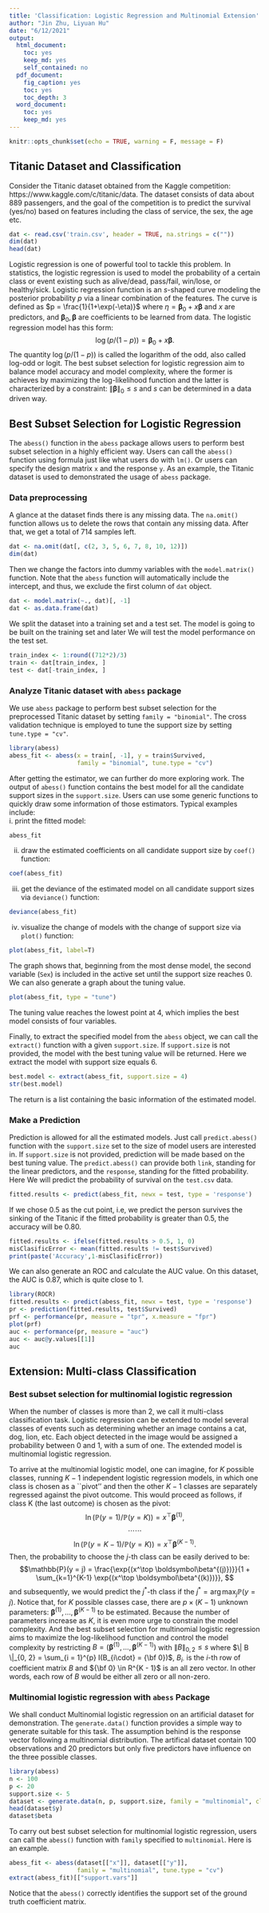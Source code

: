 ```yaml
---
title: 'Classification: Logistic Regression and Multinomial Extension'
author: "Jin Zhu, Liyuan Hu"
date: "6/12/2021"
output:
  html_document: 
    toc: yes
    keep_md: yes
    self_contained: no
  pdf_document:
    fig_caption: yes
    toc: yes
    toc_depth: 3
  word_document: 
    toc: yes
    keep_md: yes
---
```


```r
knitr::opts_chunk$set(echo = TRUE, warning = F, message = F)
```

## Titanic Dataset and Classification

Consider the Titanic dataset obtained from the Kaggle competition: https://www.kaggle.com/c/titanic/data. 
The dataset consists of data about 889 passengers, and the goal of the competition is to predict the survival (yes/no) based on features including the class of service, the sex, the age etc. 

```r
dat <- read.csv('train.csv', header = TRUE, na.strings = c(""))
dim(dat)
head(dat)
```
Logistic regression is one of powerful tool to tackle this problem. 
In statistics, the logistic regression is used to model the probability of a certain class or event existing such as alive/dead, pass/fail, win/lose, or healthy/sick. 
<!-- Therefore, logistic regression is capable of predicting binary results. -->
Logistic regression function is an $s$-shaped curve modeling the posterior probability $p$ via a linear combination of the features. The curve is defined as $p = \frac{1}{1+\exp(-\eta)}$ where $\eta = \boldsymbol\beta_0+x\boldsymbol\beta$ and $x$ are predictors, and $\boldsymbol\beta_0, \boldsymbol\beta$ are coefficients to be learned from data. 
The logistic regression model has this form:
$$
\log(p/(1-p)) = \boldsymbol\beta_0 + x\boldsymbol\beta.
$$
The quantity $\log(p/(1-p))$ is called the logarithm of the odd, also called log-odd or logit. 
The best subset selection for logistic regression aim to balance model accuracy and model complexity, 
where the former is achieves by maximizing the log-likelihood function and 
the latter is characterized by a constraint: $\| \boldsymbol\beta \|_0 \leq s$ and $s$ can be determined in a data driven way.

## Best Subset Selection for Logistic Regression

The `abess()` function in the `abess` package allows users to perform best subset selection in a highly efficient way. Users can call the `abess()` function using formula just like what users do with `lm()`. Or users can specify the design matrix `x` and the response `y`. As an example, the Titanic dataset is used to demonstrated the usage of `abess` package. 

### Data preprocessing

A glance at the dataset finds there is any missing data.
The `na.omit()` function allows us to delete the rows that contain any missing data. 
After that, we get a total of 714 samples left. 
```r
dat <- na.omit(dat[, c(2, 3, 5, 6, 7, 8, 10, 12)])
dim(dat)
```
Then we change the factors into dummy variables with the `model.matrix()` function. Note that the `abess` function will automatically include the intercept, and thus, we exclude the first column of `dat` object.
```r
dat <- model.matrix(~., dat)[, -1]
dat <- as.data.frame(dat)
```

We split the dataset into a training set and a test set. The model is going to be built on the training set and later We will test the model performance on the test set.
```r
train_index <- 1:round((712*2)/3)
train <- dat[train_index, ]
test <- dat[-train_index, ]
```

### Analyze Titanic dataset with `abess` package      
We use `abess` package to perform best subset selection for the preprocessed Titanic dataset by 
setting `family = "binomial"`. 
The cross validation technique is employed to tune the support size by setting `tune.type = "cv"`. 
```r
library(abess)
abess_fit <- abess(x = train[, -1], y = train$Survived, 
                   family = "binomial", tune.type = "cv")
```

<!-- ```{r} -->
<!-- library(abess) -->
<!-- abess_fit <- abess(Survived ~ ., data = train,  -->
<!--                    family = "binomial", tune.type = "cv") -->
<!-- ``` -->
<!-- or  -->

<!-- By default, the `abess` function implements the ABESS algorithm with the support size changing from 0 to $\min\{p,n/log(n)p \}$ and the best support size is determined by the Generalized Informatoin Criterion (GIC). users can change the tunging criterion by specifying the argument `tune.type`. The available tuning criterion now are `gic`, `aic`, `bic`, `ebic` and `cv`. For a quicker solution, users can change the tuning strategy to a golden section path which trys to find the elbow point of the tuning criterion over the hyperparameter space. Here we give an example. -->

<!-- ```{r} -->
<!-- abess_fit.gs <- abess(Survived~., data = train, family = "binomial", tune = "bic", tune.path = "gs") -->
<!-- ``` -->

<!-- Hold on, we aren't finished yet.  -->
After getting the estimator, we can further do more exploring work.
The output of `abess()` function contains the best model for all the candidate support sizes in the `support.size`. Users can use some generic functions to quickly draw some information of those estimators. 
Typical examples include:       
i. print the fitted model:
```r
abess_fit
```
(ii) draw the estimated coefficients on all candidate support size by `coef()` function:
```r
coef(abess_fit)
```
(iii) get the deviance of the estimated model on all candidate support sizes via `deviance()` function:
```r
deviance(abess_fit)
```
(iv) visualize the change of models with the change of support size via `plot()` function: 
```r
plot(abess_fit, label=T)
```

The graph shows that, beginning from the most dense model, the second variable (`Sex`) is included in the active set until the support size reaches 0. We can also generate a graph about the tuning value. 
```r
plot(abess_fit, type = "tune")
```

The tuning value reaches the lowest point at 4, which implies the best model consists of four variables.  
<!-- And We might choose the estimated model with support size equals 6 as our final model.  -->

Finally, to extract the specified model from the `abess` object, we can call the `extract()` function with a given `support.size`. If `support.size` is not provided, the model with the best tuning value will be returned. Here we extract the model with support size equals 6.
```r
best.model <- extract(abess_fit, support.size = 4)
str(best.model)
```

The return is a list containing the basic information of the estimated model.

### Make a Prediction

Prediction is allowed for all the estimated models. Just call `predict.abess()` function with the `support.size` set to the size of model users are interested in. If `support.size` is not provided, prediction will be made based on the best tuning value. The `predict.abess()` can provide both `link`, standing for the linear predictors, and the `response`, standing for the fitted probability. Here We will predict the probability of survival on the `test.csv` data.
```r
fitted.results <- predict(abess_fit, newx = test, type = 'response')
```

If we chose 0.5 as the cut point, i.e, we predict the person survives the sinking of the Titanic if the fitted probability is greater than 0.5, the accuracy will be 0.80.

```r
fitted.results <- ifelse(fitted.results > 0.5, 1, 0)
misClasificError <- mean(fitted.results != test$Survived)
print(paste('Accuracy',1-misClasificError))
```

We can also generate an ROC and calculate the AUC value. On this dataset, the AUC is 0.87, which is quite close to 1.
```r
library(ROCR)
fitted.results <- predict(abess_fit, newx = test, type = 'response')
pr <- prediction(fitted.results, test$Survived)
prf <- performance(pr, measure = "tpr", x.measure = "fpr")
plot(prf)
auc <- performance(pr, measure = "auc")
auc <- auc@y.values[[1]]
auc
```

## Extension: Multi-class Classification

### Best subset selection for multinomial logistic regression
When the number of classes is more than 2, we call it multi-class classification task. 
Logistic regression can be extended to model several classes of events such as determining whether an image contains a cat, dog, lion, etc. 
Each object detected in the image would be assigned a probability between 0 and 1, with a sum of one.
The extended model is multinomial logistic regression. 

To arrive at the multinomial logistic model, one can imagine, for $K$ possible classes, running $K-1$ independent logistic regression models, in which one class is chosen as a ``pivot'' and then the other $K-1$ classes are separately regressed against the pivot outcome. This would proceed as follows, if class K (the last outcome) is chosen as the pivot:
$$\ln(\mathbb{P}(y = 1) / \mathbb{P}(y = K)) = x^\top \boldsymbol\beta^{(1)}, $$
$$\cdots \cdots$$
$$\ln(\mathbb{P}(y = K - 1) / \mathbb{P}(y = K)) = x^\top \boldsymbol\beta^{(K - 1)}.$$
Then, the probability to choose the $j$-th class can be easily derived to be:
$$\mathbb{P}(y = j) = \frac{\exp{(x^\top \boldsymbol\beta^{(j)})}}{1 + \sum_{k=1}^{K-1} \exp{(x^\top \boldsymbol\beta^{(k)})}}, $$
and subsequently, we would predict the $j^{*}$-th class if the $j^* = \arg\max_{j} \mathbb{P}(y = j)$.
Notice that, for $K$ possible classes case, there are $p \times (K - 1)$ unknown parameters: 
$\boldsymbol\beta^{(1)}, \ldots, \boldsymbol\beta^{(K-1)}$ to be estimated. 
Because the number of parameters increase as $K$, it is even more urge to constrain the model complexity. 
And the best subset selection for multinomial logistic regression aims to maximize the log-likelihood function 
and control the model complexity by restricting $B = (\boldsymbol\beta^{(1)}, \ldots, \boldsymbol\beta^{(K-1)})$ with 
$\| B \|_{0, 2} \leq s$
where $\| B \|_{0, 2} = \sum_{i = 1}^{p} I(B_{i\cdot} = {\bf 0})$, 
$B_{i\cdot}$ is the $i$-th row of coefficient matrix $B$ and 
${\bf 0} \in R^{K - 1}$ is an all zero vector. 
In other words, each row of $B$ would be either all zero or all non-zero.

### Multinomial logistic regression with `abess` Package

We shall conduct Multinomial logistic regression on an artificial dataset for demonstration. The `generate.data()` function provides a simple way to generate suitable for this task. The assumption behind is the response vector following a multinomial distribution. The artifical dataset contain 100 observations and 20 predictors
but only five predictors have influence on the three possible classes.
```r
library(abess)
n <- 100
p <- 20
support.size <- 5
dataset <- generate.data(n, p, support.size, family = "multinomial", class.num = 3)
head(dataset$y)
dataset$beta
```
To carry out best subset selection for multinomial logistic regression, users can call the `abess()` function with `family` specified to `multinomial`. Here is an example.

```r
abess_fit <- abess(dataset[["x"]], dataset[["y"]], 
                   family = "multinomial", tune.type = "cv")
extract(abess_fit)[["support.vars"]]
```
Notice that the `abess()` correctly identifies the support set of the ground truth coefficient matrix.

